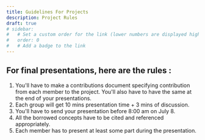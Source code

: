 ```yaml
---
title: Guidelines For Projects
description: Project Rules
draft: true
# sidebar:
#   # Set a custom order for the link (lower numbers are displayed higher up)
#   order: 0
#   # Add a badge to the link
---
```




## For final presentations, here are the rules :

1. You'll have to make a contributions document specifying contribution from each member to the project. You'll also have to have the same at the end of your presentations. 
2. Each group will get 10 mins presentation time + 3 mins of discussion. 
3. You'll have to send your presentation before 8:00 am on July 8.
4. All the borrowed concepts have to be cited and referenced appropriately.
5. Each member has to present at least some part during the presentation.













